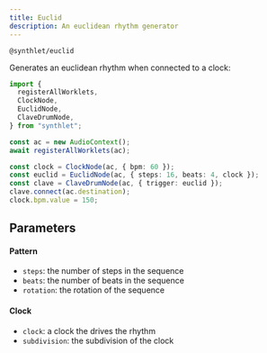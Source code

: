 ```yaml
---
title: Euclid
description: An euclidean rhythm generator
---
```



`@synthlet/euclid`

Generates an euclidean rhythm when connected to a clock:

```ts
import {
  registerAllWorklets,
  ClockNode,
  EuclidNode,
  ClaveDrumNode,
} from "synthlet";

const ac = new AudioContext();
await registerAllWorklets(ac);

const clock = ClockNode(ac, { bpm: 60 });
const euclid = EuclidNode(ac, { steps: 16, beats: 4, clock });
const clave = ClaveDrumNode(ac, { trigger: euclid });
clave.connect(ac.destination);
clock.bpm.value = 150;
```

<EuclidExample />

## Parameters

#### Pattern

- `steps`: the number of steps in the sequence
- `beats`: the number of beats in the sequence
- `rotation`: the rotation of the sequence

#### Clock

- `clock`: a clock the drives the rhythm
- `subdivision`: the subdivision of the clock
